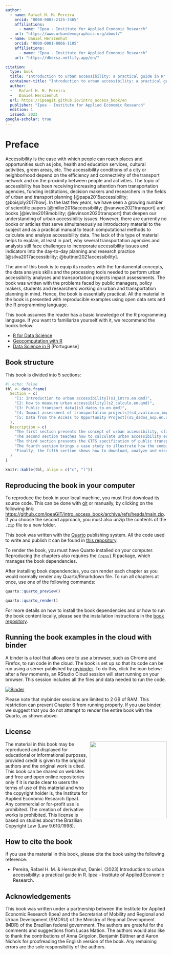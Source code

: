 ```yaml
---
author:
  - name: Rafael H. M. Pereira
    orcid: "0000-0003-2125-7465"
    affiliations:
      - name: "Ipea - Institute for Applied Economic Research"
    url: "https://www.urbandemographics.org/about/"
  - name: Daniel Herszenhut
    orcid: "0000-0001-8066-1105"
    affiliations:
      - name: "Ipea - Institute for Applied Economic Research"
    url: "https://dhersz.netlify.app/en/"

citation:
  type: book
  title: "Introduction to urban accessibility: a practical guide in R"
  container-title: "Introduction to urban accessibility: a practical guide in R"
  author:
  -   Rafael H. M. Pereira
  -   Daniel Herszenhut
  url: https://ipeagit.github.io/intro_access_book/en
  publisher: "Ipea - Institute for Applied Economic Research"
  edition: 1
  issued: 2023
google-scholar: true
---
```


# Preface {.unnumbered}

Accessibility is the ease with which people can reach places and opportunities such as jobs, health and education services, cultural activities, green areas, etc. The accessibility conditions of a city or neighborhood depend on the efficiency and connectivity of the transport network and on the proximity between people and activities. The topic of accessibility has been receiving increasing attention from transportation agencies, funding institutions, decision makers and researchers in the fields of urban and transport planning [@papa2015accessibility; @boisjoly2017how]. In the last few years, we have seen a growing number of scientific papers [@miller2018accessibility; @vanwee2021transport] and books [@levine2019mobility; @levinson2020transport] that deepen our understanding of urban accessibility issues. However, there are currently no books or articles that serve simultaneously as introductory material to the subject and as a practical manual to teach computational methods to calculate and analyze accessibility data. The lack of this type of material helps to explain, at least in part, why several transportation agencies and analysts still face challenges to incorporate accessibility issues and indicators into the day-to-day planning and research practice [@silva2017accessibility; @buttner2021accessibility].

The aim of this book is to equip its readers with the fundamental concepts, the data analysis skills and the processing tools needed to perform urban accessibility analyses and transportation projects impact assessments. The book was written with the problems faced by public managers, policy makers, students and researchers working on urban and transportation planning in mind. Hence, the book is essentially practical. All the material in the book is presented with reproducible examples using open data sets and the R programming language.

::: {.callout-important appearance="simple"}
This book assumes the reader has a basic knowledge of the R programming language. If you want to familiarize yourself with it, we recommend the books below:

- [R for Data Science](https://r4ds.had.co.nz/)
- [Geocomputation with R](https://geocompr.robinlovelace.net/)
- [Data Science in R](https://livro.curso-r.com/) [Portuguese]
:::

## Book structure

This book is divided into 5 sections:

```r
#| echo: false
tbl <- data.frame(
  Section = c(
	"[1: Introduction to urban accessibility](s1_intro.en.qmd)",
	"[2: How to measure urban accessibility](s2_calculo.en.qmd)",
	"[3: Public transport data](s3_dados_tp.en.qmd)",
	"[4: Impact assessment of transportation projects](s4_avaliacao_impacto.en.qmd)",
	"[5: Data from the Access to Opportunity Project](s5_dados_aop.en.qmd)"
  ),
  Description = c(
	"The first section presents the concept of urban accessibility, clarifies the differences between accessibility and mobility, and presents the main indicators used in the literature to measure urban accessibility.",
	"The second section teaches how to calculate urban accessibility estimates in R using open data and the `{r5r}` and `{accessibility}` packages, and how to visualize the results with maps and charts.",
	"The third section presents the GTFS specification of public transport data, and shows how to work and analyze GTFS data using the `{gtfstools}` package.",
	"The fourth section brings a case study to illustrate how the combined knowledge of previous chapters can be used to assess the impact of transportation policies on urban accessibility conditions.",
	"Finally, the fifth section shows how to download, analyze and visualize the data of the Access to Opportunities Project (AOP), which brings detailed data on land-use patterns & accessibility for Brazilian cities."
  )
)

knitr::kable(tbl, align = c("c", "l"))
```

## Reproducing the book in your computer

To reproduce the book in your local machine, you must first download its source code. This can be done with [git](https://git-scm.com/) or manually, by clicking on the following link: <https://github.com/ipeaGIT/intro_access_book/archive/refs/heads/main.zip>. If you choose the second approach, you must also unzip the contents of the `.zip` file to a new folder.

::: {.callout-note appearance="simple"}
This book was written with the [Quarto](https://quarto.org/) publishing system. All the code used to write and publish it can be found in [this repository](https://github.com/ipeaGIT/intro_access_book).
:::

To render the book, you must have Quarto installed on your computer. Reproducing the chapters also requires the [`{renv}`](https://rstudio.github.io/renv/index.html) R package, which manages the book dependencies.

After installing book dependencies, you can render each chapter as you would normally render any Quarto/Rmarkdown file. To run all chapters at once, use one of the following commands:

```r
quarto::quarto_preview()

quarto::quarto_render()
```

For more details on how to install the book dependencies and or how to run the book content locally, please see the installation instructions in the [book repository](https://github.com/ipeaGIT/intro_access_book).

## Running the book examples in the cloud with binder

A binder is a tool that allows one to use a browser, such as Chrome and Firefox, to run code in the cloud. The book is set up so that its code can be run using a server published by [mybinder](https://mybinder.org/). To do this, click the icon below: after a few moments, an RStudio Cloud session will start running on your browser. This session includes all the files and data needed to run the code.

[![Binder](https://mybinder.org/badge_logo.svg)](https://mybinder.org/v2/gh/ipeaGIT/intro_access_book/HEAD?urlpath=rstudio) \

Please note that mybinder sessions are limited to 2 GB of RAM. This restriction can prevent Chapter 6 from running properly. If you use binder, we suggest that you do not attempt to render the entire book with the Quarto, as shown above.


## License

<img align="right" src="images/ipea_logo.png" width="240">
The material in this book may be reproduced and displayed for educational or informational purposes, provided credit is given to the original authors and the original work is cited. This book can be shared on websites and free and open online repositories only if it is made clear to users the terms of use of this material and who the copyright holder is, the Institute for Applied Economic Research (Ipea). Any commercial or for-profit use is prohibited. The creation of derivative works is prohibited. This license is based on studies about the Brazilian Copyright Law (Law 9.610/1998).

## How to cite the book

If you use the material in this book, please cite the book using the following reference:

- Pereira, Rafael H. M. & Herszenhut, Daniel. (2023) Introduction to urban accessibility: a practical guide in R. Ipea - Institute of Applied Economic Research.

## Acknowledgements

This book was written under a partnership between the Institute for Applied Economic Research (Ipea) and the Secretariat of Mobility and Regional and Urban Development (SMDRU) of the Ministry of Regional Development (MDR) of the Brazilian federal government. The authors are grateful for the comments and suggestions from Lucas Mation. The authors would also like to thank the contributions of Anna Grigolon, Benjamin Büttner and Aaron Nichols for proofreading the English version of the book. Any remaining errors are the sole responsibility of the authors.
